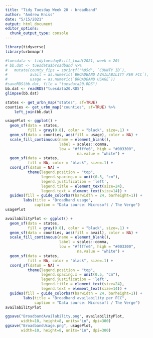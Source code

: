 ```yaml
---
title: "Tidy Tuesday Week 20 - broadband"
author: "Andrew Kniss"
date: "5/15/2021"
output: html_document
editor_options: 
  chunk_output_type: console
---
```


```r
library(tidyverse)
library(urbnmapr)

#tuesdata <- tidytuesdayR::tt_load(2021, week = 20)
# bb.dat <- tuesdata$broadband %>%
#   mutate(county_fips = sprintf("%05d", `COUNTY ID`),
#          avail = as.numeric(`BROADBAND AVAILABILITY PER FCC`),
#          usage = as.numeric(`BROADBAND USAGE`))
#saveRDS(bb.dat, file = "tuesdata20.RDS")
bb.dat <- readRDS("tuesdata20.RDS")
glimpse(bb.dat)

states <- get_urbn_map("states", sf=TRUE) 
counties <- get_urbn_map("counties", sf=TRUE) %>%
    left_join(bb.dat)
```


```r
usagePlot <- ggplot() +
  geom_sf(data = states,
          fill = gray(0.8), color = "black", size=.1) +
  geom_sf(data = counties, aes(fill = usage), color = NA) +
  scale_fill_continuous(name = element_blank(),
                        label = scales::comma, 
                        low = "#ffffe6", high = "#003300",
                                na.value = "white") +
  geom_sf(data = states,
          fill = NA, color = "black", size=.1) +
  coord_sf(datum = NA) +
          theme(legend.position = "top",
                legend.spacing.x = unit(0.5, "cm"),
                legend.justification = 'left',
                legend.title = element_text(size=24),
                legend.text = element_text(size=14)) +
  guides(fill = guide_colorbar(barwidth = 24, barheight=1)) +
        labs(title = "Broadband usage",
             caption = "Data source: Microsoft / The Verge")
usagePlot
```

```r
availabilityPlot <- ggplot() +
  geom_sf(data = states,
          fill = gray(0.8), color = "black", size=.1) +
  geom_sf(data = counties, aes(fill = avail), color = NA) +
  scale_fill_continuous(name = element_blank(),
                        label = scales::comma, 
                        low = "#ffffe6", high = "#003300",
                                na.value = "white") +
  geom_sf(data = states,
          fill = NA, color = "black", size=.1) +
  coord_sf(datum = NA) +
          theme(legend.position = "top",
                legend.spacing.x = unit(0.5, "cm"),
                legend.justification = 'left',
                legend.title = element_text(size=24),
                legend.text = element_text(size=14)) +
  guides(fill = guide_colorbar(barwidth = 24, barheight=1)) +
        labs(title = "Broadband availability per FCC",
             caption = "Data source: Microsoft / The Verge")
availabilityPlot
```

```r
ggsave("BroadbandAvailability.png", availabilityPlot, 
       width=10, height=8, units="in", dpi=300)
ggsave("BroadbandUsage.png", usagePlot, 
       width=10, height=8, units="in", dpi=300)
```